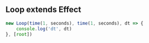 ## Loop extends Effect
```typescript
new Loop(time(1, seconds), time(1, seconds), dt => {
    console.log('dt', dt)
}, [root])
```
